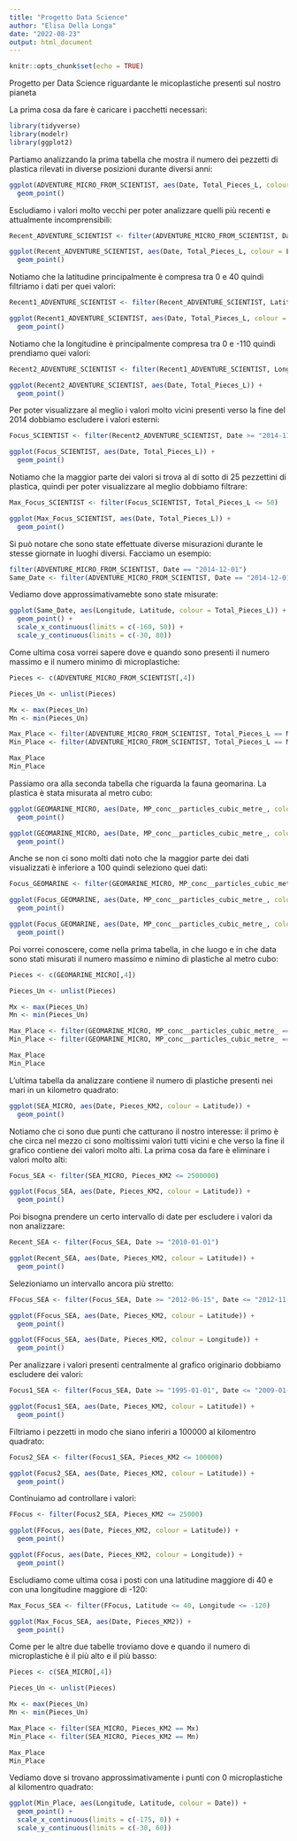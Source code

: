 ---
title: "Progetto Data Science"
author: "Elisa Della Longa"
date: "2022-08-23"
output: html_document
---

```{r setup, include=FALSE}
knitr::opts_chunk$set(echo = TRUE)
```

Progetto per Data Science riguardante le micoplastiche presenti sul nostro pianeta

La prima cosa da fare è caricare i pacchetti necessari:

```{r}
library(tidyverse)
library(modelr)
library(ggplot2)
```

Partiamo analizzando la prima tabella che mostra il numero dei pezzetti di plastica rilevati in diverse posizioni durante diversi anni:

```{r}
ggplot(ADVENTURE_MICRO_FROM_SCIENTIST, aes(Date, Total_Pieces_L, colour = Latitude)) +
  geom_point()
```

Escludiamo i valori molto vecchi per poter analizzare quelli più recenti e attualmente incomprensibili:

```{r}
Recent_ADVENTURE_SCIENTIST <- filter(ADVENTURE_MICRO_FROM_SCIENTIST, Date >= "2013-07-01")

ggplot(Recent_ADVENTURE_SCIENTIST, aes(Date, Total_Pieces_L, colour = Latitude)) +
  geom_point()
```

Notiamo che la latitudine principalmente è compresa tra 0 e 40 quindi filtriamo i dati per quei valori:

```{r}
Recent1_ADVENTURE_SCIENTIST <- filter(Recent_ADVENTURE_SCIENTIST, Latitude >= 0, Latitude <= 40)

ggplot(Recent1_ADVENTURE_SCIENTIST, aes(Date, Total_Pieces_L, colour = Longitude)) +
  geom_point()
```

Notiamo che la longitudine è principalmente compresa tra 0 e -110 quindi prendiamo quei valori:

```{r}
Recent2_ADVENTURE_SCIENTIST <- filter(Recent1_ADVENTURE_SCIENTIST, Longitude <= 0, Longitude >= -110)

ggplot(Recent2_ADVENTURE_SCIENTIST, aes(Date, Total_Pieces_L)) +
  geom_point()
```

Per poter visualizzare al meglio i valori molto vicini presenti verso la fine del 2014 dobbiamo escludere i valori esterni:

```{r}
Focus_SCIENTIST <- filter(Recent2_ADVENTURE_SCIENTIST, Date >= "2014-11-01", Date <= "2014-12-15")

ggplot(Focus_SCIENTIST, aes(Date, Total_Pieces_L)) +
  geom_point()
```

Notiamo che la maggior parte dei valori si trova al di sotto di 25 pezzettini di plastica, quindi per poter visualizzare al meglio dobbiamo filtrare:

```{r}
Max_Focus_SCIENTIST <- filter(Focus_SCIENTIST, Total_Pieces_L <= 50)

ggplot(Max_Focus_SCIENTIST, aes(Date, Total_Pieces_L)) +
  geom_point()
```

Si può notare che sono state effettuate diverse misurazioni durante le stesse giornate in luoghi diversi. Facciamo un esempio:

```{r}
filter(ADVENTURE_MICRO_FROM_SCIENTIST, Date == "2014-12-01")
Same_Date <- filter(ADVENTURE_MICRO_FROM_SCIENTIST, Date == "2014-12-01")
```

Vediamo dove approssimativamebte sono state misurate:

```{r}
ggplot(Same_Date, aes(Longitude, Latitude, colour = Total_Pieces_L)) +
  geom_point() +
  scale_x_continuous(limits = c(-160, 50)) +
  scale_y_continuous(limits = c(-30, 80))
```

Come ultima cosa vorrei sapere dove e quando sono presenti il numero massimo e il numero minimo di microplastiche:

```{r}
Pieces <- c(ADVENTURE_MICRO_FROM_SCIENTIST[,4])

Pieces_Un <- unlist(Pieces)

Mx <- max(Pieces_Un)
Mn <- min(Pieces_Un)

Max_Place <- filter(ADVENTURE_MICRO_FROM_SCIENTIST, Total_Pieces_L == Mx)
Min_Place <- filter(ADVENTURE_MICRO_FROM_SCIENTIST, Total_Pieces_L == Mn)

Max_Place
Min_Place
```

Passiamo ora alla seconda tabella che riguarda la fauna geomarina. La plastica è stata misurata al metro cubo:
  
```{r}
ggplot(GEOMARINE_MICRO, aes(Date, MP_conc__particles_cubic_metre_, colour = Latitude)) +
  geom_point()

ggplot(GEOMARINE_MICRO, aes(Date, MP_conc__particles_cubic_metre_, colour = Longitude)) +
  geom_point()
```

Anche se non ci sono molti dati noto che la maggior parte dei dati visualizzati è inferiore a 100 quindi seleziono quei dati:

```{r}
Focus_GEOMARINE <- filter(GEOMARINE_MICRO, MP_conc__particles_cubic_metre_ <= 100)

ggplot(Focus_GEOMARINE, aes(Date, MP_conc__particles_cubic_metre_, colour = Latitude)) +
  geom_point()

ggplot(Focus_GEOMARINE, aes(Date, MP_conc__particles_cubic_metre_, colour = Longitude)) +
  geom_point()
```

Poi vorrei conoscere, come nella prima tabella, in che luogo e in che data sono stati misurati il numero massimo e nimino di plastiche al metro cubo:

```{r}
Pieces <- c(GEOMARINE_MICRO[,4])

Pieces_Un <- unlist(Pieces)

Mx <- max(Pieces_Un)
Mn <- min(Pieces_Un)

Max_Place <- filter(GEOMARINE_MICRO, MP_conc__particles_cubic_metre_ == Mx)
Min_Place <- filter(GEOMARINE_MICRO, MP_conc__particles_cubic_metre_ == Mn)

Max_Place
Min_Place
```

L'ultima tabella da analizzare contiene il numero di plastiche presenti nei mari in un kilometro quadrato:

```{r}
ggplot(SEA_MICRO, aes(Date, Pieces_KM2, colour = Latitude)) +
  geom_point()
```

Notiamo che ci sono due punti che catturano il nostro interesse: il primo è che circa nel mezzo ci sono moltissimi valori tutti vicini e che verso la fine il grafico contiene dei valori molto alti.
La prima cosa da fare è eliminare i valori molto alti:

```{r}
Focus_SEA <- filter(SEA_MICRO, Pieces_KM2 <= 2500000)

ggplot(Focus_SEA, aes(Date, Pieces_KM2, colour = Latitude)) +
  geom_point()
```

Poi bisogna prendere un certo intervallo di date per escludere i valori da non analizzare:

```{r}
Recent_SEA <- filter(Focus_SEA, Date >= "2010-01-01")

ggplot(Recent_SEA, aes(Date, Pieces_KM2, colour = Latitude)) +
  geom_point()
```

Selezioniamo un intervallo ancora più stretto:

```{r}
FFocus_SEA <- filter(Focus_SEA, Date >= "2012-06-15", Date <= "2012-11-16")

ggplot(FFocus_SEA, aes(Date, Pieces_KM2, colour = Latitude)) +
  geom_point()

ggplot(FFocus_SEA, aes(Date, Pieces_KM2, colour = Longitude)) +
  geom_point()
```

Per analizzare i valori presenti centralmente al grafico originario dobbiamo escludere dei valori:

```{r}
Focus1_SEA <- filter(Focus_SEA, Date >= "1995-01-01", Date <= "2009-01-01")

ggplot(Focus1_SEA, aes(Date, Pieces_KM2, colour = Latitude)) +
  geom_point()
```

Filtriamo i pezzetti in modo che siano inferiri a 100000 al kilomentro quadrato:

```{r}
Focus2_SEA <- filter(Focus1_SEA, Pieces_KM2 <= 100000)

ggplot(Focus2_SEA, aes(Date, Pieces_KM2, colour = Latitude)) +
  geom_point()
```

Continuiamo ad controllare i valori:

```{r}
FFocus <- filter(Focus2_SEA, Pieces_KM2 <= 25000)

ggplot(FFocus, aes(Date, Pieces_KM2, colour = Latitude)) +
  geom_point()

ggplot(FFocus, aes(Date, Pieces_KM2, colour = Longitude)) +
  geom_point()
```

Escludiamo come ultima cosa i posti con una latitudine maggiore di 40 e con una longitudine maggiore di -120:

```{r}
Max_Focus_SEA <- filter(FFocus, Latitude <= 40, Longitude <= -120)

ggplot(Max_Focus_SEA, aes(Date, Pieces_KM2)) +
  geom_point()
```

Come per le altre due tabelle troviamo dove e quando il numero di microplastiche è il più  alto e il più basso:

```{r}
Pieces <- c(SEA_MICRO[,4])

Pieces_Un <- unlist(Pieces)

Mx <- max(Pieces_Un)
Mn <- min(Pieces_Un)

Max_Place <- filter(SEA_MICRO, Pieces_KM2 == Mx)
Min_Place <- filter(SEA_MICRO, Pieces_KM2 == Mn)

Max_Place
Min_Place
```

Vediamo dove si trovano approssimativamente i punti con 0 microplastiche al kilomentro quadrato:

```{r}
ggplot(Min_Place, aes(Longitude, Latitude, colour = Date)) +
  geom_point() +
  scale_x_continuous(limits = c(-175, 0)) +
  scale_y_continuous(limits = c(-30, 60))
```
